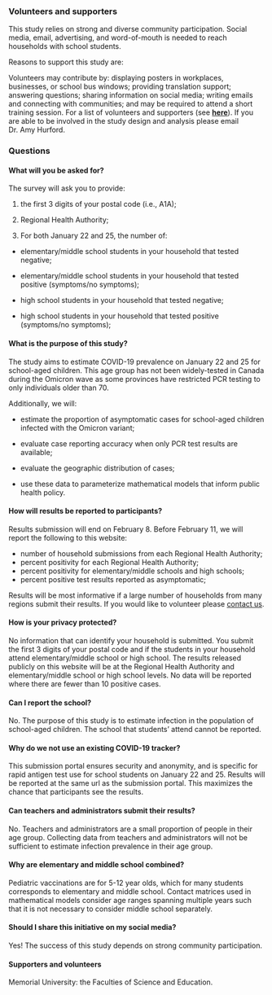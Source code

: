 ### Volunteers and supporters {#contact}

This study relies on strong and diverse community participation. Social media, email, advertising, and word-of-mouth is needed to reach households with school students.

Reasons to support this study are:



Volunteers may contribute by: displaying posters in workplaces, businesses, or school bus windows; providing translation support; answering questions; sharing information on social media; writing emails and connecting with communities; and may be required to attend a short training session. For a list of volunteers and supporters (see [**here**](#volunteers)). If you are able to be involved in the study design and analysis please email Dr. Amy Hurford.


### Questions
#### What will you be asked for?

The survey will ask you to provide:

1. the first 3 digits of your postal code (i.e., A1A);

1. Regional Health Authority;

1. For both January 22 and 25, the number of:

+ elementary/middle school students in your household that tested negative;

+ elementary/middle school students in your household that tested positive (symptoms/no symptoms);

+ high school students in your household that tested negative;

+ high school students in your household that tested positive (symptoms/no symptoms);

#### What is the purpose of this study?

The study aims to estimate COVID-19 prevalence on January 22 and 25 for school-aged children. This age group has not been widely-tested in Canada during the Omicron wave as some provinces have restricted PCR testing to only individuals older than 70.

Additionally, we will:

- estimate the proportion of asymptomatic cases for school-aged children infected with the Omicron variant;

- evaluate case reporting accuracy when only PCR test results are available;

- evaluate the geographic distribution of cases;

- use these data to parameterize mathematical models that inform public health policy.

#### How will results be reported to participants?
Results submission will end on February 8. Before February 11, we will report the following to this website:

- number of household submissions from each Regional Health Authority;
- percent positivity for each Regional Health Authority;
- percent positivity for elementary/middle schools and high schools;
- percent positive test results reported as asymptomatic;

Results will be most informative if a large number of households from many regions submit their results. If you would like to volunteer please [contact us](#contact). 

#### How is your privacy protected?
No information that can identify your household is submitted. You submit the first 3 digits of your postal code and if the students in your household attend elementary/middle school or high school. The results released publicly on this website will be at the Regional Health Authority and elementary/middle school or high school levels. No data will be reported where there are fewer than 10 positive cases. 

#### Can I report the school?
No. The purpose of this study is to estimate infection in the population of school-aged children. The school that students' attend cannot be reported. 

#### Why do we not use an existing COVID-19 tracker?
This submission portal ensures security and anonymity, and is specific for rapid antigen test use for school students on January 22 and 25. Results will be reported at the same url as the submission portal. This maximizes the chance that participants see the results.

#### Can teachers and administrators submit their results?
No. Teachers and administrators are a small proportion of people in their age group. Collecting data from teachers and administrators will not be sufficient to estimate infection prevalence in their age group.

#### Why are elementary and middle school combined?
Pediatric vaccinations are for 5-12 year olds, which for many students corresponds to elementary and middle school. Contact matrices used in mathematical models consider age ranges spanning multiple years such that it is not necessary to consider middle school separately. 

#### Should I share this initiative on my social media?
Yes! The success of this study depends on strong community participation.

#### Supporters and volunteers {#volunteers}
Memorial University: the Faculties of Science and Education.
